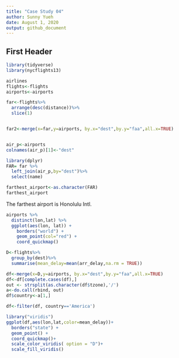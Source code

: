 ```yaml
---
title: "Case Study 04"
author: Sunny Yueh
date: August 1, 2020
output: github_document
---
```


## First Header

```r
library(tidyverse)
library(nycflights13)

airlines
flights<-flights
airports<-airports

far<-flights%>%
  arrange(desc(distance))%>%
  slice(1)


far2<-merge(x=far,y=airports, by.x="dest",by.y="faa",all.x=TRUE)


air_p<-airports
colnames(air_p)[1]<-"dest"

library(dplyr)
FAR= far %>% 
  left_join(air_p,by="dest")%>%
  select(name)

farthest_airport<-as.character(FAR)
farthest_airport

```
The farthest airport is Honolulu Intl.

```r

airports %>%
  distinct(lon,lat) %>%
  ggplot(aes(lon, lat)) +
    borders("world") +
    geom_point(col="red") +
    coord_quickmap()

```
```r
D<-flights%>%
  group_by(dest)%>%
  summarise(mean_delay=mean(arr_delay,na.rm = TRUE))

df<-merge(x=D,y=airports, by.x="dest",by.y="faa",all.x=TRUE)
df<-df[complete.cases(df),]
out <- strsplit(as.character(df$tzone),'/')
a<-do.call(rbind, out)
df$country<-a[1,]

df<-filter(df, country=='America')

library("viridis")
ggplot(df,aes(lon,lat,color=mean_delay))+
  borders("state") +
  geom_point() +
  coord_quickmap()+
  scale_color_viridis( option = "D")+
  scale_fill_viridis() 


```


